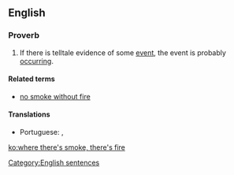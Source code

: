==English==

===Proverb===
{{head|en|proverb|head=[[where]] there's [[smoke]], there's [[fire]]}}

# {{context|UK|US|Australia|Canada|NZ}} If there is telltale evidence of some [[event]], the event is probably [[occurring]].

====Related terms====
* [[no smoke without fire]]

====Translations====
{{trans-top|if there is telltale evidence of some event, the event is probably occurring}}
* Portuguese: {{t|pt|onde há fumaça, há fogo}} {{qualifier|Brazil}}, {{t|pt|onde há fumo, há fogo}} {{qualifier|Portugal}}
{{trans-mid}}
{{trans-bottom}}

[[Category:English sentences]]

[[ko:where there's smoke, there's fire]]